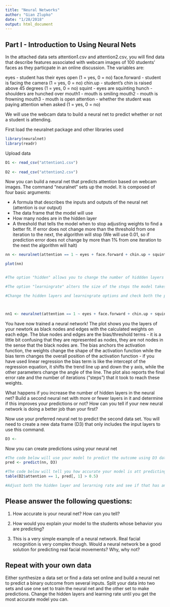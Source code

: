 ```yaml
---
title: "Neural Networks"
author: "Gian Zlupko"
date: "1/28/2018"
output: html_document
---
```


## Part I - Introduction to Using Neural Nets

In the attached data sets attention1.csv and attention2.csv, you will find data that describe features associated with webcam images of 100 students' faces as they particpate in an online discussion. The variables are:

eyes - student has their eyes open (1 = yes, 0 = no)
face.forward - student is facing the camera (1 = yes, 0 = no)
chin.up - student's chin is raised above 45 degrees (1 = yes, 0 = no)
squint - eyes are squinting
hunch - shoulders are hunched over
mouth1 - mouth is smiling
mouth2 - mouth is frowning
mouth3 - mouth is open
attention - whether the student was paying attention when asked (1 = yes, 0 = no)

We will use the webcam data to build a neural net to predict whether or not a student is attending.

First load the neuralnet package and other libraries used 
```r

library(neuralnet)
library(readr) 
```

Upload data
```r
D1 <- read_csv("attention1.csv") 
  
D2 <- read_csv("attention2.csv") 
```

Now you can build a neural net that predicts attention based on webcam images. The command "neuralnet" sets up the model. It is composed of four basic arguments:

- A formula that describes the inputs and outputs of the neural net (attention is our output)
- The data frame that the model will use
- How many nodes are in the hidden layer
- A threshold that tells the model when to stop adjusting weights to find a better fit. If error does not change more than the threshold from one iteration to the next, the algorithm will stop (We will use 0.01, so if prediction error does not change by more than 1% from one iteration to the next the algorithm will halt)

```r
nn <- neuralnet(attention == 1 ~ eyes + face.forward + chin.up + squint + hunch + mouth1 + mouth2 + mouth3, D1, hidden = c(2,2), learningrate = 0.2)

plot(nn)


#The option "hidden" allows you to change the number of hiddden layers and number of nodes within the hidden layers c(1,1) = one hidden layer with 1 node, 0 = zero hidden layers, etc

#The option "learningrate" alters the size of the steps the model takes every time it adjusts the weights.

#Change the hidden layers and learningrate options and check both the prediction and accuracy



nn1 <- neuralnet(attention == 1 ~ eyes + face.forward + chin.up + squint + hunch + mouth1 + mouth2 + mouth3, D1, hidden = c(2,2), learningrate = 0.2)

```

You have now trained a neural network! The plot shows you the layers of your newtork as black nodes and edges with the calculated weights on each edge. The blue nodes and edges are the bias/threshold terms - it is a little bit confusing that they are represented as nodes, they are not nodes in the sense that the black nodes are. The bias anchors the activation function, the weights change the shape of the activation function while the bias term changes the overall position of the activation function - if you have used linear regression the bias term is like the intercept of the regression equation, it shifts the trend line up and down the y axis, while the other parameters change the angle of the line. The plot also reports the final error rate and the number of iterations ("steps") that it took to reach these weights.

What happens if you increase the number of hidden layers in the neural net? Build a second neural net with more or fewer layers in it and determine if this improves your predictions or not? How can you tell if your new neural network is doing a better job than your first?

Now use your preferred neural net to predict the second data set. You will need to create a new data frame (D3) that only includes the input layers to use this command.

```r
D3 <- 
```

Now you can create predictions using your neural net
```r
#The code below will use your model to predict the outcome using D3 data
pred <- predict(nn, D3)

#The code below will tell you how accurate your model is att predicting the unseen data
table(D2$attention == 1, pred[, 1] > 0.5)

#Adjust both the hidden layer and lerarning rate and see if that has an impact on error, steps and prediction accuracy


```

## Please answer the following questions:

1. How accurate is your neural net? How can you tell?

2. How would you explain your model to the students whose behavior you are predicting? 

3. This is a very simple example of a neural network. Real facial recognition is very complex though. Would a neural network be a good solution for predicting real facial movements? Why, why not? 

## Repeat with your own data

Either synthesize a data set or find a data set online and build a neural net to predict a binary outcome from several inputs. Split your data into two sets and use one set to train the neural net and the other set to make predictions. Change the hidden layers and learning rate until you get the most accurate model you can.